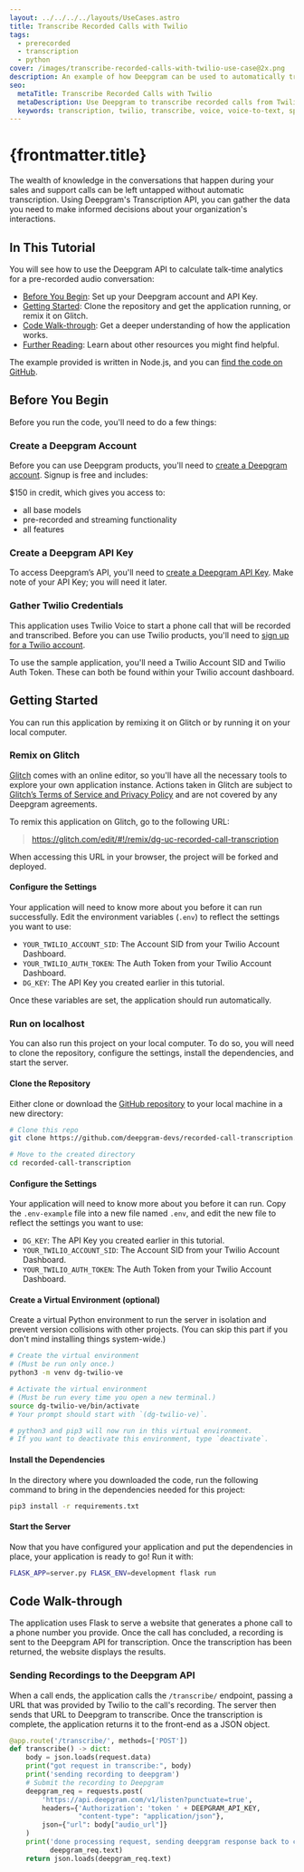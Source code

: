 ---
layout: ../../../../layouts/UseCases.astro
title: Transcribe Recorded Calls with Twilio
tags:
  - prerecorded
  - transcription
  - python
cover: /images/transcribe-recorded-calls-with-twilio-use-case@2x.png
description: An example of how Deepgram can be used to automatically transcribe any call conducted over Twilio.
seo:
  metaTitle: Transcribe Recorded Calls with Twilio
  metaDescription: Use Deepgram to transcribe recorded calls from Twilio Voice.
  keywords: transcription, twilio, transcribe, voice, voice-to-text, speech recognition, webinar
---

# {frontmatter.title}

The wealth of knowledge in the conversations that happen during your sales and
support calls can be left untapped without automatic transcription. Using
Deepgram's Transcription API, you can gather the data you need to make informed
decisions about your organization's interactions.

## In This Tutorial

You will see how to use the Deepgram API to calculate talk-time analytics for a
pre-recorded audio conversation:

- [Before You Begin](#before-you-begin): Set up your Deepgram account and API Key.
- [Getting Started](#getting-started): Clone the repository and get the application running, or remix it on Glitch.
- [Code Walk-through](#code-walk-through): Get a deeper understanding of how the application works.
- [Further Reading](#further-reading): Learn about other resources you might find helpful.

The example provided is written in Node.js, and you can [find the code
on GitHub](https://github.com/deepgram-devs/video-chat).

## Before You Begin

Before you run the code, you'll need to do a few things:

### Create a Deepgram Account

Before you can use Deepgram products, you'll need to [create a Deepgram account](https://console.deepgram.com/signup). Signup is free and includes:

$150 in credit, which gives you access to:
  - all base models
  - pre-recorded and streaming functionality
  - all features

### Create a Deepgram API Key

To access Deepgram’s API, you'll need to [create a Deepgram API Key](https://console.deepgram.com/signup?jump=keys). Make note of your API Key; you will need it later.

### Gather Twilio Credentials

This application uses Twilio Voice to start a phone call that will be recorded
and transcribed. Before you can use Twilio products, you'll need to
[sign up for a Twilio account](https://twilio.com).

To use the sample application, you'll need a Twilio Account SID
and Twilio Auth Token. These can both be found within your Twilio account
dashboard.

## Getting Started

You can run this application by remixing it on Glitch or by running it on
your local computer.

### Remix on Glitch

[Glitch](https://glitch.com/) comes with an online editor, so you'll have all the necessary tools to
explore your own application instance. Actions taken in Glitch are subject to [Glitch’s Terms of Service and Privacy Policy](https://glitch.com/legal) and are not covered by any Deepgram agreements.

To remix this application on Glitch, go to the following URL:

> https://glitch.com/edit/#!/remix/dg-uc-recorded-call-transcription

When accessing this URL in your browser, the project will be forked and deployed.

#### Configure the Settings

Your application will need to know more about you before it can run successfully. Edit the environment variables (`.env`) to reflect the settings you want to use:

- `YOUR_TWILIO_ACCOUNT_SID`: The Account SID from your Twilio Account Dashboard.
- `YOUR_TWILIO_AUTH_TOKEN`: The Auth Token from your Twilio Account Dashboard.
- `DG_KEY`: The API Key you created earlier in this tutorial.

Once these variables are set, the application should run automatically.

### Run on localhost

You can also run this project on your local computer. To do so, you will need
to clone the repository, configure the settings, install the dependencies, and
start the server.

#### Clone the Repository

Either clone or download the
[GitHub repository](https://github.com/deepgram-devs/recorded-call-transcription)
to your local machine in a new directory:

```bash
# Clone this repo
git clone https://github.com/deepgram-devs/recorded-call-transcription.git

# Move to the created directory
cd recorded-call-transcription
```

#### Configure the Settings

Your application will need to know more about you before it can run. Copy the
`.env-example` file into a new file named `.env`, and edit the new file to
reflect the settings you want to use:

- `DG_KEY`: The API Key you created earlier in this tutorial.
- `YOUR_TWILIO_ACCOUNT_SID`: The Account SID from your Twilio Account Dashboard.
- `YOUR_TWILIO_AUTH_TOKEN`: The Auth Token from your Twilio Account Dashboard.

#### Create a Virtual Environment (optional)

Create a virtual Python environment to run the server in isolation and prevent version collisions with other projects. (You can skip this part if you don't mind installing things system-wide.)

```bash
# Create the virtual environment
# (Must be run only once.)
python3 -m venv dg-twilio-ve

# Activate the virtual environment
# (Must be run every time you open a new terminal.)
source dg-twilio-ve/bin/activate
# Your prompt should start with `(dg-twilio-ve)`.

# python3 and pip3 will now run in this virtual environment.
# If you want to deactivate this environment, type `deactivate`.
```

#### Install the Dependencies

In the directory where you downloaded the code, run the following command to
bring in the dependencies needed for this project:

```bash
pip3 install -r requirements.txt
```

#### Start the Server

Now that you have configured your application and put the dependencies in place, your application
is ready to go! Run it with:

```bash
FLASK_APP=server.py FLASK_ENV=development flask run
```

## Code Walk-through

The application uses Flask to serve a website that generates a phone call to
a phone number you provide. Once the call has concluded, a recording is sent
to the Deepgram API for transcription. Once the transcription has been
returned, the website displays the results.

### Sending Recordings to the Deepgram API

When a call ends, the application calls the `/transcribe/` endpoint, passing a
URL that was provided by Twilio to the call's recording. The server then
sends that URL to Deepgram to transcribe. Once the transcription is complete,
the application returns it to the front-end as a JSON object.

```python
@app.route('/transcribe/', methods=['POST'])
def transcribe() -> dict:
    body = json.loads(request.data)
    print("got request in transcribe:", body)
    print('sending recording to deepgram')
    # Submit the recording to Deepgram
    deepgram_req = requests.post(
        'https://api.deepgram.com/v1/listen?punctuate=true',
        headers={'Authorization': 'token ' + DEEPGRAM_API_KEY,
                 "content-type": "application/json"},
        json={"url": body["audio_url"]}
    )
    print('done processing request, sending deepgram response back to client',
          deepgram_req.text)
    return json.loads(deepgram_req.text)
```
